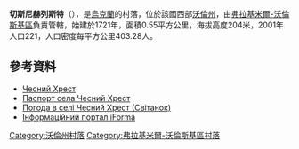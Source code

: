 {{coord|50|44|50|N|24|24|19|E|scale:30000|display=title}}

'''切斯尼赫列斯特'''（{{lang-uk|Чесний Хрест}}），是[[烏克蘭|烏克蘭]]的村落，位於該國西部[[沃倫州|沃倫州]]，由[[弗拉基米爾-沃倫斯基區|弗拉基米爾-沃倫斯基區]]負責管轄，始建於1721年，面積0.55平方公里，海拔高度204米，2001年人口221，人口密度每平方公里403.28人。

==參考資料==
* [http://gska2.rada.gov.ua/pls/z7502/A005?rf7571=42656 Чесний Хрест]{{dead link|date=2017年11月 |bot=InternetArchiveBot |fix-attempted=yes }}
* [https://web.archive.org/web/20140318042821/http://www.vvadm.gov.ua/ukr/miscevi%20rady/selec.html Паспорт села Чесний Хрест]
* [http://weather.in.ua/ua/volynskaja/23404 Погода в селі Чесний Хрест (Світанок)] {{Wayback|url=http://weather.in.ua/ua/volynskaja/23404 |date=20200812190855 }}
* [https://web.archive.org/web/20100125080655/http://old.iforma.com.ua/classifiers/uk/koatuu Інформаційний портал iForma]

[[Category:沃倫州村落|Category:沃倫州村落]]
[[Category:弗拉基米爾-沃倫斯基區村落|Category:弗拉基米爾-沃倫斯基區村落]]


{{Volyn-geo-stub}}